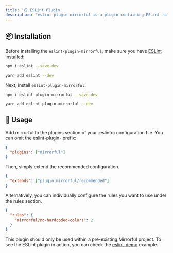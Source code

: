 ```yaml
---
title: '🪞 ESLint Plugin'
description: 'eslint-plugin-mirrorful is a plugin containing ESLint rules for Mirrorful projects. It helps maintain code quality and best practices when working with Mirrorful.'
---
```


## 📦 Installation

Before installing the `eslint-plugin-mirrorful`, make sure you have [ESLint](https://eslint.org/) installed:

<CodeGroup>

```bash npm
npm i eslint --save-dev
```

```bash yarn
yarn add eslint --dev
```

</CodeGroup>

Next, install `eslint-plugin-mirrorful`:

<CodeGroup>

```bash npm
npm i eslint-plugin-mirrorful --save-dev
```

```bash yarn
yarn add eslint-plugin-mirrorful --dev
```

</CodeGroup>

## 🔧 Usage

Add mirrorful to the plugins section of your .eslintrc configuration file. You can omit the eslint-plugin- prefix:

```json
{
  "plugins": ["mirrorful"]
}
```

Then, simply extend the recommended configuration.

```json
{
  "extends": ["plugin:mirrorful/recommended"]
}
```

Alternatively, you can individually configure the rules you want to use under the rules section.

```json
{
  "rules": {
    "mirrorful/no-hardcoded-colors": 2
  }
}
```

This plugin should only be used within a pre-existing Mirrorful project. To see the ESLint plugin in action, you can check the [eslint-demo](https://github.com/Mirrorful/mirrorful/tree/main/examples/eslint-demo) example.
